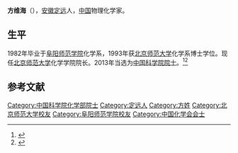 {{Infobox person
| 姓名     = 方维海
| 图像     = 
| 图像说明 = 
| 出生日期 = 1955年12月22日
| 出生地   = [[安徽|安徽]][[定远|定远]]
| 死亡日期 = 
| 死亡地   = 
| 国籍       = {{PRC}}
| 籍贯       = 
| 别名     = 
| 知名于   = 
| 职业     = 物理化学家
| 母校 = [[阜阳师范学院|阜阳师范学院]]<br />[[北京师范大学|北京师范大学]]
}}

'''方维海'''（{{bd|1955年|12月22日||}}），[[安徽|安徽]][[定远|定远]]人，[[中国|中国]]物理化学家。

==生平==
1982年毕业于[[阜阳师范学院|阜阳师范学院]]化学系，1993年获[[北京师范大学|北京师范大学]]化学系博士学位。现任[[北京师范大学|北京师范大学]]化学学院院长。2013年当选为[[中国科学院院士|中国科学院院士]]。<ref>{{cite web|url=http://www.casad.cas.cn/aca/373/hxb-201312-t20131219_4002000.html|title=院士名单－方维海|publisher=中国科学院|accessdate=2017-12-26|archive-url=https://web.archive.org/web/20171226182442/http://www.casad.cas.cn/aca/373/hxb-201312-t20131219_4002000.html|archive-date=2017-12-26|dead-url=yes}}</ref><ref>{{cite news|title=2013年中科院新增选53名新院士 施一公当选（名单）|url=http://scitech.people.com.cn/n/2013/1219/c1007-23889350.html|newspaper=人民网|accessdate=2013-12-27|archive-date=2013-12-23|archive-url=https://web.archive.org/web/20131223105721/http://scitech.people.com.cn/n/2013/1219/c1007-23889350.html|dead-url=no}}</ref>

== 参考文献 ==
{{Reflist}}

{{中国科学院化学部院士}}
{{中国化学会会士}}
{{中国科学家小作品}}
{{Authority control}}
{{DEFAULTSORT:F}}
[[Category:中国科学院化学部院士|Category:中国科学院化学部院士]]
[[Category:定远人|Category:定远人]]
[[Category:方姓|Category:方姓]]
[[Category:北京师范大学校友|Category:北京师范大学校友]]
[[Category:阜阳师范学院校友|Category:阜阳师范学院校友]]
[[Category:中国化学会会士|Category:中国化学会会士]]